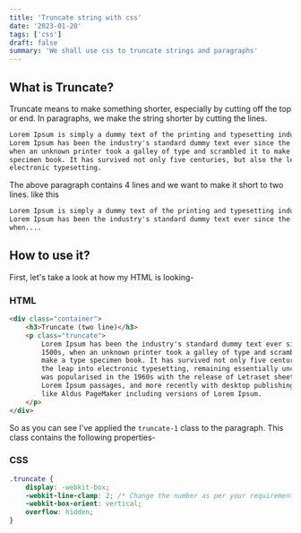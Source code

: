```yaml
---
title: 'Truncate string with css'
date: '2023-01-20'
tags: ['css']
draft: false
summary: 'We shall use css to truncate strings and paragraphs'
---
```


## What is Truncate?

Truncate means to make something shorter, especially by cutting off the top or end. In paragraphs, we make the string shorter by cutting the lines.

```html
Lorem Ipsum is simply a dummy text of the printing and typesetting industry.
Lorem Ipsum has been the industry's standard dummy text ever since the 1500s
when an unknown printer took a galley of type and scrambled it to make a type
specimen book. It has survived not only five centuries, but also the leap into
electronic typesetting.
```

The above paragraph contains 4 lines and we want to make it short to two lines. like this

```html
Lorem Ipsum is simply a dummy text of the printing and typesetting industry.
Lorem Ipsum has been the industry's standard dummy text ever since the 1500s,
when....
```

## How to use it?

First, let's take a look at how my HTML is looking-

### HTML

```html
<div class="container">
	<h3>Truncate (two line)</h3>
	<p class="truncate">
		Lorem Ipsum has been the industry's standard dummy text ever since the
		1500s, when an unknown printer took a galley of type and scrambled it to
		make a type specimen book. It has survived not only five centuries, but also
		the leap into electronic typesetting, remaining essentially unchanged. It
		was popularised in the 1960s with the release of Letraset sheets containing
		Lorem Ipsum passages, and more recently with desktop publishing software
		like Aldus PageMaker including versions of Lorem Ipsum.
	</p>
</div>
```

So as you can see I've applied the `truncate-1` class to the paragraph. This class contains the following properties-

### CSS

```css
.truncate {
	display: -webkit-box;
	-webkit-line-clamp: 2; /* Change the number as per your requirement */
	-webkit-box-orient: vertical;
	overflow: hidden;
}
```
